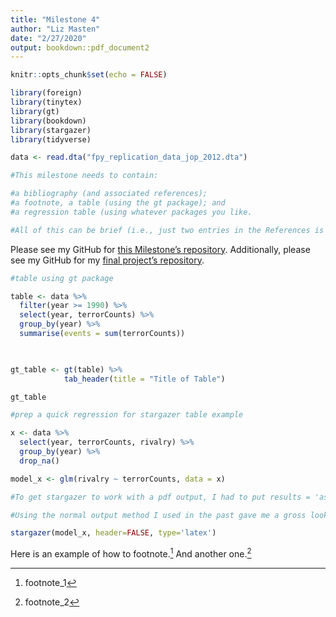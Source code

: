 ```yaml
---
title: "Milestone 4"
author: "Liz Masten"
date: "2/27/2020"
output: bookdown::pdf_document2
---
```


```r
knitr::opts_chunk$set(echo = FALSE)

library(foreign)
library(tinytex)
library(gt)
library(bookdown)
library(stargazer)
library(tidyverse)
```

```r

data <- read.dta("fpy_replication_data_jop_2012.dta")

#This milestone needs to contain: 

#a bibliography (and associated references);
#a footnote, a table (using the gt package); and 
#a regression table (using whatever packages you like.

#All of this can be brief (i.e., just two entries in the References is fine) and fake (made up data in the tables).
```

Please see my GitHub for <a href = https://github.com/LizMas/ms_4 >this Milestone's repository</a>. 
Additionally, please see my GitHub for my <a href = https://github.com/LizMas/replication >final project's repository</a>. 

```r

#table using gt package 

table <- data %>% 
  filter(year >= 1990) %>% 
  select(year, terrorCounts) %>% 
  group_by(year) %>% 
  summarise(events = sum(terrorCounts))
  


gt_table <- gt(table) %>% 
            tab_header(title = "Title of Table")

gt_table

```


```r

#prep a quick regression for stargazer table example 

x <- data %>% 
  select(year, terrorCounts, rivalry) %>% 
  group_by(year) %>% 
  drop_na()

model_x <- glm(rivalry ~ terrorCounts, data = x)

```

```r

#To get stargazer to work with a pdf output, I had to put results = 'asis' in the code chunk. 

#Using the normal output method I used in the past gave me a gross looking table, so I changed it to header = FALSE and type = 'latex' to make it compatable with the pdf output, I suppose. 

stargazer(model_x, header=FALSE, type='latex')


```


Here is an example of how to footnote.^[footnote_1] 
And another one.^[footnote_2]
